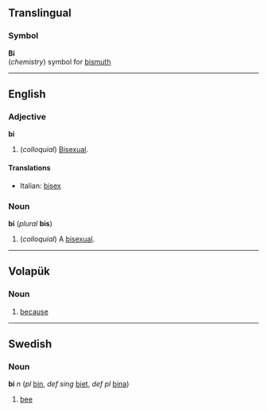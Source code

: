 ==Translingual==
===Symbol===

'''Bi'''<br>(''chemistry'') symbol for [[bismuth]]

----
==English==
===Adjective===
'''bi'''

# (''colloquial'') [[Bisexual]].

====Translations====
*Italian: [[bisex]]

===Noun===
'''bi''' (''plural'' '''bis''')

# (''colloquial'') A [[bisexual]].

----
== Volapük == 
=== Noun === 
# [[because]]

----
==Swedish==
===Noun===
'''bi''' ''n'' (''pl'' [[bin]], ''def sing'' [[biet]], ''def pl'' [[bina]])

# [[bee]]